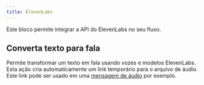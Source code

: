 ```yaml
---
title: ElevenLabs
---
```


Este bloco permite integrar a API do ElevenLabs no seu fluxo.

## Converta texto para fala

Permite transformar um texto em fala usando vozes e modelos ElevenLabs. Esta ação cria automaticamente um link temporário para o arquivo de áudio. Este link pode ser usado em uma [mensagem de áudio](../outputs/audio) por exemplo.
